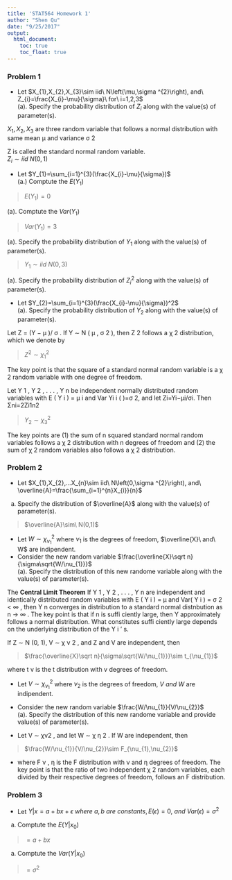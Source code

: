 ```yaml
---
title: 'STAT564 Homework 1'
author: "Shen Qu"
date: "9/25/2017"
output: 
  html_document:
    toc: true
    toc_float: true
---
```


### Problem 1
* Let $X_{1},X_{2},X_{3}\sim iid\ N\left(\mu,\sigma ^{2}\right), and\ Z_{i}=\frac{X_{i}-\mu}{\sigma}\ for\ i=1,2,3$  
(a). Specify the probability distribution of $Z_{i}$ along with the value(s) of parameter(s).  

$X_{1},X_{2},X_{3}$ are three random variable that follows a normal distribution with same mean μ and variance σ 2   

Z is called the standard normal random variable.  
 $Z_{i}\sim iid\ N\left(0,1\right)$   


* Let $Y_{1}=\sum_{i=1}^{3}(\frac{X_{i}-\mu}{\sigma})$  
(a.) Comptute the $E(Y_{1})$  

> $E(Y_{1})=0$  

(a). Comptute the $Var(Y_{1})$  

> $Var(Y_{1})=3$  

(a). Specify the probability distribution of $Y_{1}$ along with the value(s) of parameter(s).  

> $Y_{1}\sim iid\ N(0,3)$  

(a). Specify the probability distribution of $Z_{i}^2$ along with the value(s) of parameter(s).  


* Let $Y_{2}=\sum_{i=1}^{3}(\frac{X_{i}-\mu}{\sigma})^2$  
(a). Specify the probability distribution of $Y_{2}$ along with the value(s) of parameter(s). 

Let Z = (Y − μ )/ σ . If Y ∼ N ( μ , σ 2 ), then Z 2 follows a χ 2 distribution, which we denote by  

> $Z^2\sim\chi_{1}^2$  

The key point is that the square of a standard normal random variable is a χ 2 random variable with one degree of freedom.  

Let Y 1 , Y 2 , . . . , Y n be independent normally distributed random variables with
E ( Y i ) = μ i and Var Yi i ( )=σ 2, and let
Zi=Yi−μi/σi.
Then
Σni=2Zi1n2

> $Y_{2}\sim\chi_{3}^2$  

The key points are (1) the sum of n squared standard normal random variables follows a χ 2 distribution with n degrees of freedom and (2) the sum of χ 2 random variables also follows a χ 2 distribution.  

### Problem 2

* Let $X_{1},X_{2},...X_{n}\sim iid\ N\left(0,\sigma ^{2}\right), and\ \overline{A}=\frac{\sum_{i=1}^{n}X_{i}}{n}$  
a. Specify the distribution of $\overline{A}$ along with the value(s) of parameter(s).  

> $\overline{A}\sim\ N(0,1)$  

* Let $W\sim\chi_{\nu_{1}}^2$ where $\nu_{1}$ is the degrees of freedom, $\overline{X}\ and\ W$ are indipendent.  
* Consider the new random variable $\frac{\overline{X}\sqrt n}{\sigma\sqrt{W/\nu_{1}}}$  
(a). Specify the distribution of this new randome variable along with the value(s) of parameter(s).  

The **Central Limit Theorem** If Y 1 , Y 2 , . . . , Y n are independent and identically distributed random variables with E ( Y i ) = μ and Var( Y i ) = σ 2 < ∞ , then
Y
n
converges in distribution to a standard normal distnbution as n → ∞ . The key
point is that if n is suffi ciently large, then Y approximately follows a normal
distribution. What constitutes suffi ciently large depends on the underlying
distribution of the Y i ’ s.

If Z ∼ N (0, 1), V ∼ χ ν 2 , and Z and V are independent, then  

> $\frac{\overline{X}\sqrt n}{\sigma\sqrt{W/\nu_{1}}}\sim t_{\nu_{1}}$  

where t v is the t distribution with v degrees of freedom.  

* Let $V\sim\chi_{\nu_{1}}^2$ where $\nu_{2}$ is the degrees of freedom, $V\ and\ W$ are indipendent.  
* Consider the new random variable $\frac{W/\nu_{1}}{V/\nu_{2}}$    
(a). Specify the distribution of this new randome variable and provide value(s) of parameter(s).  

 - Let V ∼ χν2 , and let W ∼ χ η 2 . If W are independent, then

> $\frac{W/\nu_{1}}{V/\nu_{2}}\sim F_{\nu_{1},\nu_{2}}$

 - where F ν , η is the F distribution with ν and η degrees of freedom. The key point is that the ratio of two independent χ 2 random variables, each divided by their respective degrees of freedom, follows an F distribution.  

### Problem 3
* Let $Y|x=a+bx+\epsilon\ where\ a, b\ are\ constants, E(\epsilon)=0,\ and\ Var(\epsilon)=\sigma^2$  
a. Comptute the $E(Y|x_{0})$  

> $=a+bx$  

a. Comptute the $Var(Y|x_{0})$  

> $=\sigma^2$

